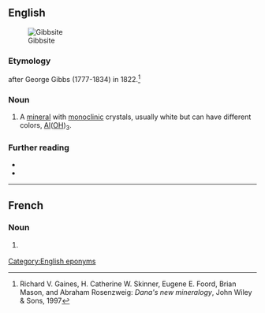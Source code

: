 ==English==
[[Image:Gibbsite Aluminum hydroxide Minas Gerais, Brazil 2998.jpg|thumb|Gibbsite]]

===Etymology===
{{suffix|en|Gibbs|ite}} after George Gibbs (1777-1834) in 1822.<ref>Richard V. Gaines, H. Catherine W. Skinner, Eugene E. Foord, Brian Mason, and Abraham Rosenzweig: ''Dana's new mineralogy'', John Wiley & Sons, 1997</ref>

===Noun===
{{en-noun|~}}

# {{lb|en|mineral}} A [[mineral]] with [[monoclinic]] crystals, usually white but can have different colors, [[aluminum|Al]]([[oxygen|O]][[hydrogen|H]])<sub>3</sub>.

===Further reading===
* {{R:WebMineral}}
* {{R:mindat}}
<references/>

[[Category:English eponyms]]
----

==French==

===Noun===
{{fr-noun|f}}

# {{lb|fr|mineral}} {{l|en|gibbsite}}
